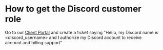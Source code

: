 # How to get the Discord customer role

Go to our [Client Portal](https://my.forestracks.com/login) and create a ticket saying "Hello, my Discord name is <discord_username> and I authorize my Discord account to receive account and billing support" 

